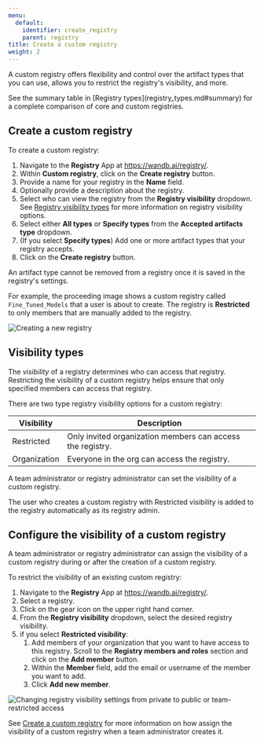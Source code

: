 ```yaml
---
menu:
  default:
    identifier: create_registry
    parent: registry
title: Create a custom registry
weight: 2
---
```


A custom registry offers flexibility and control over the artifact types that you can use, allows you to restrict the registry's visibility, and more.

<Info>
See the summary table in [Registry types](registry_types.md#summary) for a complete comparison of core and custom registries.
</Info>


## Create a custom registry

To create a custom registry:
1. Navigate to the **Registry** App at https://wandb.ai/registry/.
2. Within **Custom registry**, click on the **Create registry** button.
3. Provide a name for your registry in the **Name** field.
4. Optionally provide a description about the registry.
5. Select who can view the registry from the **Registry visibility** dropdown. See [Registry visibility types](./configure_registry.md#registry-visibility-types) for more information on registry visibility options.
6. Select either **All types** or **Specify types** from the **Accepted artifacts type** dropdown.
7. (If you select **Specify types**) Add one or more artifact types that your registry accepts.
8. Click on the **Create registry** button. 

<Note>
An artifact type cannot be removed from a registry once it is saved in the registry's settings.
</Note>

For example, the proceeding image shows a custom registry called `Fine_Tuned_Models` that a user is about to create. The registry is **Restricted** to only members that are manually added to the registry.

<Frame>
    <img src="/images/registry/create_registry.gif" alt="Creating a new registry"  />
</Frame>

## Visibility types

The *visibility* of a registry determines who can access that registry. Restricting the visibility of a custom registry helps ensure that only specified members can access that registry.

There are two type registry visibility options for a custom registry: 

| Visibility | Description |
| --- | --- | 
| Restricted   | Only invited organization members can access the registry.| 
| Organization | Everyone in the org can access the registry. |

A team administrator or registry administrator can set the visibility of a custom registry.

The user who creates a custom registry with Restricted visibility is added to the registry automatically as its registry admin. 


## Configure the visibility of a custom registry

A team administrator or registry administrator can assign the visibility of a custom registry during or after the creation of a custom registry. 

To restrict the visibility of an existing custom registry:

1. Navigate to the **Registry** App at https://wandb.ai/registry/.
2. Select a registry.
3. Click on the gear icon on the upper right hand corner.
4. From the **Registry visibility** dropdown, select the desired registry visibility.
5. if you select **Restricted visibility**:
   1. Add members of your organization that you want to have access to this registry. Scroll to the **Registry members and roles** section and click on the **Add member** button. 
   2. Within the **Member** field, add the email or username of the member you want to add.
   3. Click **Add new member**.

<Frame>
    <img src="/images/registry/change_registry_visibility.gif" alt="Changing registry visibility settings from private to public or team-restricted access"  />
</Frame>

See [Create a custom registry](./create_registry.md#create-a-custom-registry) for more information on how assign the visibility of a custom registry when a team administrator creates it.

